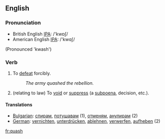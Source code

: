 ==English==
===Pronunciation===
*British English [[w:IPA|IPA]]: /'kwɒʃ/
*American English [[w:IPA|IPA]]: /'kwɑʃ/

(Pronounced 'kwash')

===Verb===
{{en-verb|quash|es}}

#To [[defeat]] forcibly. 
#:''The army quashed the rebellion.''
#(relating to law) To [[void]] or [[suppress]] (a [[subpoena]], decision, etc.).

====Translations====
*[[Bulgarian]]: [[спирам]], [[потушавам]] (1), [[отменям]], [[анулирам]] (2)
*[[German]]: [[vernichten]], [[unterdrücken]], [[ablehnen]], [[verwerfen]], [[aufheben]] (2)

[[fr:quash]]